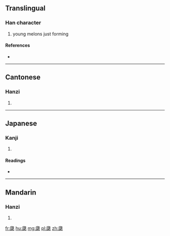 ==Translingual==

===Han character===
{{Han char|rn=97|rad=瓜|as=05|sn=10|four=75233|canj=HOHQO}}

# young melons just forming

====References====
* {{Han ref|kx=0746.090|dkj=21380|dj=1154.210|hdz=42654.110|uh=74DE|ud=29918|bh=D2BC|bd=53948}}

----

==Cantonese==

===Hanzi===
{{yue-hanzi|jyut=|y=dit6}}

# {{defn|lang=yue|sort=瓜05}}

----

==Japanese==

===Kanji===
{{ja-kanji|grade=|rs=瓜05}}

# {{defn|lang=ja|sort=瓜05}}

====Readings====
* {{ja-readings|on=[[てつ]] (tetsu), [[でち]] (dechi)|kun=|nanori=}}

----

==Mandarin==

===Hanzi===
{{cmn-hanzi|pin=[[dié]] ([[die2]])|wg=tieh<sup>2</sup>}}

# {{defn|lang=cmn|sort=瓜05}}

[[fr:瓞]]
[[hu:瓞]]
[[mg:瓞]]
[[pl:瓞]]
[[zh:瓞]]